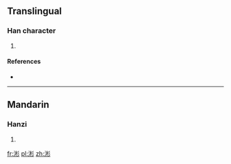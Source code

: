 ==Translingual==

===Han character===
{{Han char|rn=85|rad=水|as=07|sn=10|four=|canj=EDHH}}

# {{defn|Han|sort=水07}}

====References====
* {{Han ref|kx=0625.260|dkj=17515|hdz=31619.070|uh=6D81|ud=28033}}

----

==Mandarin==

===Hanzi===
{{cmn-hanzi|pin=[[shèn]] ([[shen4]])|wg=shen<sup>4</sup>}}

# {{defn|lang=cmn|sort=水07}}

[[fr:涁]]
[[pl:涁]]
[[zh:涁]]